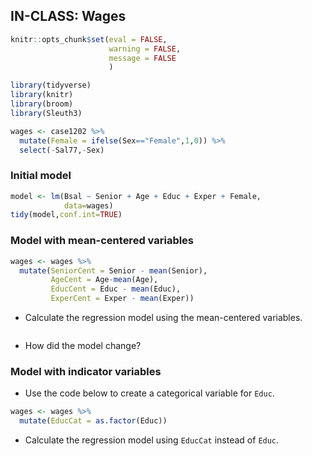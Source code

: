 ## IN-CLASS: Wages

```r
knitr::opts_chunk$set(eval = FALSE, 
                      warning = FALSE,
                      message = FALSE
                      )
```

```r
library(tidyverse)
library(knitr)
library(broom)
library(Sleuth3)
```

```r
wages <- case1202 %>% 
  mutate(Female = ifelse(Sex=="Female",1,0)) %>%
  select(-Sal77,-Sex)
```

### Initial model

```r
model <- lm(Bsal ~ Senior + Age + Educ + Exper + Female, 
            data=wages)
tidy(model,conf.int=TRUE)
```

### Model with mean-centered variables

```r
wages <- wages %>%
  mutate(SeniorCent = Senior - mean(Senior), 
         AgeCent = Age-mean(Age), 
         EducCent = Educ - mean(Educ), 
         ExperCent = Exper - mean(Exper))
```

- Calculate the regression model using the mean-centered variables. 

```r

```

- How did the model change?

### Model with indicator variables

- Use the code below to create a categorical variable for `Educ`.

```r
wages <- wages %>%
  mutate(EducCat = as.factor(Educ))
```

- Calculate the regression model using `EducCat` instead of `Educ`.

```r

```